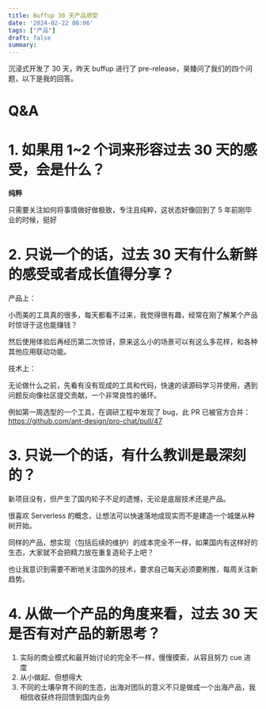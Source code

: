 ```yaml
---
title: Buffup 30 天产品感受
date: '2024-02-22 08:06'
tags: ["产品"]
draft: false
summary: 
---
```

沉浸式开发了 30 天，昨天 buffup 进行了 pre-release，昊臻问了我们的四个问题，以下是我的回答。

# Q&A

# 1. 如果用 1~2 个词来形容过去 30 天的感受，会是什么？

**纯粹**

只需要关注如何将事情做好做极致，专注且纯粹，这状态好像回到了 5 年前刚毕业的时候，挺好

# 2. 只说一个的话，过去 30 天有什么新鲜的感受或者成长值得分享？

产品上：

小而美的工具真的很多，每天都看不过来，我觉得很有趣，经常在刚了解某个产品时惊讶于这也能赚钱？

然后使用体验后再经历第二次惊讶，原来这么小的场景可以有这么多花样，和各种其他应用联动功能。

技术上：

无论做什么之前，先看有没有现成的工具和代码，快速的读源码学习并使用，遇到问题反向像社区提交贡献，一个非常良性的循环。

例如第一周选型的一个工具，在调研工程中发现了 bug，此 PR 已被官方合并：https://github.com/ant-design/pro-chat/pull/47

# 3. 只说一个的话，有什么教训是最深刻的？

新项目没有，但产生了国内轮子不足的遗憾，无论是底层技术还是产品。

很喜欢 Serverless 的概念，让想法可以快速落地成现实而不是建造一个城堡从种树开始。

同样的产品，想实现（包括后续的维护）的成本完全不一样，如果国内有这样好的生态，大家就不会把精力放在重复造轮子上吧？

也让我意识到需要不断地关注国外的技术，要求自己每天必须要刷推，每周关注新趋势。

# 4. 从做一个产品的角度来看，过去 30 天是否有对产品的新思考？

1.  实际的商业模式和最开始讨论的完全不一样，慢慢摸索，从容且努力 cue 进度
2.  从小做起、但想得大
3.  不同的土壤孕育不同的生态，出海对团队的意义不只是做成一个出海产品，我相信收获终将回馈到国内业务

